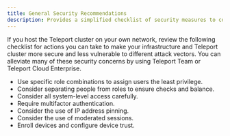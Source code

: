 ```yaml
---
title: General Security Recommendations
description: Provides a simplified checklist of security measures to consider to protect enrolled resources and Teleport clusters.
---
```


If you host the Teleport cluster on your own network, review the following checklist for actions you can take to make 
your infrastructure and Teleport cluster more secure and less vulnerable to different attack vectors. You can alleviate
many of these security concerns by using Teleport Team or Teleport Cloud Enterprise.

- Use specific role combinations to assign users the least privilege.
- Consider separating people from roles to ensure checks and balance.
- Consider all system-level access carefully.
- Require multifactor authentication.
- Consider the use of IP address pinning.
- Consider the use of moderated sessions.
- Enroll devices and configure device trust.
